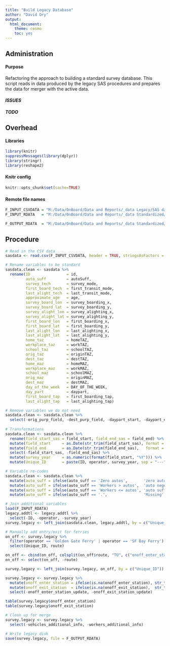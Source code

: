 ```yaml
---
title: "Build Legacy Database"
author: "David Ory"
output:
  html_document:
    theme: cosmo
    toc: yes
---
```


## Administration

#### Purpose
Refactoring the approach to building a standard survey database.  This script reads in data produced by the legacy SAS procedures and prepares the data for merger with the active data.

#### _ISSUES_

#### _TODO_

## Overhead

#### Libraries
```r
library(knitr)
suppressMessages(library(dplyr))
library(stringr)
library(reshape2)
```

#### Knitr config
```r
knitr::opts_chunk$set(cache=TRUE)
```

#### Remote file names
```r
F_INPUT_CSVDATA = "M:/Data/OnBoard/Data and Reports/_data Legacy/SAS data/regional_ready.csv"
F_INPUT_RDATA   = "M:/Data/OnBoard/Data and Reports/_data Standardized/survey_legacy_additional.RData"

F_OUTPUT_RDATA  = "M:/Data/OnBoard/Data and Reports/_data Standardized/survey_legacy.RData"

```

## Procedure
```r
# Read in the CSV data
sasdata <- read.csv(F_INPUT_CSVDATA, header = TRUE, stringsAsFactors = FALSE)

# Rename variables to be standard
sasdata.clean <- sasdata %>%
  rename(ID                = id,
         auto_suff         = autoSuff, 
         survey_tech       = survey_mode,
         first_board_tech  = first_transit_mode,
         last_alight_tech  = last_transit_mode,
         approximate_age   = age,
         survey_board_lon  = survey_boarding_x,
         survey_board_lat  = survey_boarding_y,
         survey_alight_lon = survey_alighting_x,                 
         survey_alight_lat = survey_alighting_y,                 
         first_board_lon   = first_boarding_x,                     
         first_board_lat   = first_boarding_y,                     
         last_alight_lon   = last_alighting_x,                     
         last_alight_lat   = last_alighting_y,                     
         home_taz          = homeTAZ,                                     
         workplace_taz     = workTAZ,                                
         school_taz        = schoolTAZ,                                 
         orig_taz          = originTAZ,                                   
         dest_taz          = destTAZ,                                     
         home_maz          = homeMAZ,                                     
         workplace_maz     = workMAZ,                                
         school_maz        = schoolMAZ,                                 
         orig_maz          = originMAZ,                                   
         dest_maz          = destMAZ,                                     
         day_of_the_week   = DAY_OF_THE_WEEK,                      
         day_part          = daypart,                                     
         first_board_tap   = first_boarding_tap,                   
         last_alight_tap   = last_alighting_tap)

# Remove variables we do not need
sasdata.clean <- sasdata.clean %>%
  select(-orig_purp_field, -dest_purp_field, -daypart_start, -daypart_end)
  
# Transformations
sasdata.clean <- sasdata.clean %>%
  rename(field_start_sas = field_start, field_end_sas = field_end) %>%
  mutate(field_start     = as.Date(str_trim(field_start_sas), format = "%m/%d/%Y")) %>%
  mutate(field_end       = as.Date(str_trim(field_end_sas),   format = "%m/%d/%Y")) %>%
  select(-field_start_sas, -field_end_sas) %>%
  mutate(survey_year     = as.numeric(format(field_start, "%Y"))) %>%
  mutate(Unique_ID       = paste(ID, operator, survey_year, sep = "---"))

# Variable re-codes
sasdata.clean <- sasdata.clean %>%
  mutate(auto_suff = ifelse(auto_suff == 'Zero autos',       'zero autos',       auto_suff)) %>%
  mutate(auto_suff = ifelse(auto_suff == 'Workers > autos',  'auto negotiating', auto_suff)) %>%
  mutate(auto_suff = ifelse(auto_suff == 'Workers <= autos', 'auto sufficient',  auto_suff)) %>%
  mutate(auto_suff = ifelse(auto_suff == '.',                'Missing',          auto_suff))

# Join additional variables
load(F_INPUT_RDATA)
legacy.addtl <- legacy.addtl %>%
  select(-ID, -operator, -survey_year)
survey.legacy <- left_join(sasdata.clean, legacy.addtl, by = c("Unique_ID"))

# Manually add entry/exit for ferries
on_off <- survey.legacy %>%
  filter(operator == 'Golden Gate Ferry' | operator == 'SF Bay Ferry') %>%
  select(Unique_ID, route)

on_off <- cbind(on_off, colsplit(on_off$route, "TO", c("onoff_enter_station_update", "onoff_exit_station_update")))
on_off <- select(on_off, -route)

survey.legacy <- left_join(survey.legacy, on_off, by = c("Unique_ID"))

survey.legacy <- survey.legacy %>%
  mutate(onoff_enter_station = ifelse(is.na(onoff_enter_station), str_trim(onoff_enter_station_update), onoff_enter_station)) %>%
  mutate(onoff_exit_station  = ifelse(is.na(onoff_exit_station),  str_trim(onoff_exit_station_update),  onoff_exit_station)) %>%
  select(-onoff_enter_station_update, -onoff_exit_station_update)

table(survey.legacy$onoff_enter_station)
table(survey.legacy$onoff_exit_station)

# Clean up for merge
survey.legacy <- survey.legacy %>%
  select(-vehicles_additional_info, -workers_additional_info)

# Write legacy disk
save(survey.legacy, file = F_OUTPUT_RDATA)
```

